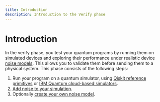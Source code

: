```yaml
---
title: Introduction
description: Introduction to the Verify phase
---
```

# Introduction

In the verify phase, you test your quantum programs by running them on simulated devices and exploring their performance under realistic device [noise models](https://qiskit.org/ecosystem/aer/apidocs/aer_noise.html). This allows you to validate them before sending them to a physical system. This phase consists of the following steps:

1. Run your program on a quantum simulator, using [Qiskit reference primitives](simulate-with-qiskit-primitives) or [IBM Quantum cloud-based simulators](cloud-based-simulators).
1. [Add noise to your simulation](using-ibm-quantum-simulators).
2. Optionally [create your own noise model](building_noise_models). 

